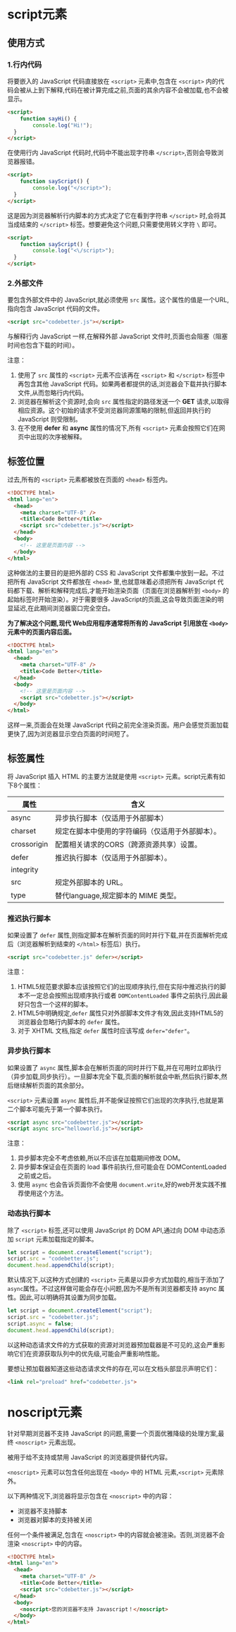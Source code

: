 # script元素

## 使用方式

### 1.行内代码

将要嵌入的 JavaScript 代码直接放在 `<script>` 元素中,包含在 `<script>` 内的代码会被从上到下解释,代码在被计算完成之前,页面的其余内容不会被加载,也不会被显示。

```html
<script>
	function sayHi() {
		console.log("Hi!");
  }
</script>
```

在使用行内 JavaScript 代码时,代码中不能出现字符串 `</script>`,否则会导致浏览器报错。

```html
<script>
	function sayScript() {
		console.log("</script>");
  }
</script>
```

这是因为浏览器解析行内脚本的方式决定了它在看到字符串 `</script>` 时,会将其当成结束的 `</script>` 标签。想要避免这个问题,只需要使用转义字符 `\` 即可。

```html
<script>
	function sayScript() {
		console.log("<\/script>");
  }
</script>
```



### 2.外部文件

要包含外部文件中的 JavaScript,就必须使用 `src` 属性。这个属性的值是一个URL,指向包含 JavaScript 代码的文件。

```html
<script src="codebetter.js"></script>
```

与解释行内 JavaScript 一样,在解释外部 JavaScript 文件时,页面也会阻塞（阻塞时间也包含下载的时间）。

注意：

1. 使用了 `src` 属性的 `<script>` 元素不应该再在 `<script>` 和 `</script>` 标签中再包含其他 JavaScript 代码。如果两者都提供的话,浏览器会下载并执行脚本文件,从而忽略行内代码。
2. 浏览器在解析这个资源时,会向 `src` 属性指定的路径发送一个 **GET** 请求,以取得相应资源。这个初始的请求不受浏览器同源策略的限制,但返回并执行的 JavaScript 则受限制。
3. 在不使用 **defer** 和 **async** 属性的情况下,所有 `<script>` 元素会按照它们在网页中出现的次序被解释。



## 标签位置

过去,所有的 `<script>` 元素都被放在页面的 `<head>` 标签内。

```html
<!DOCTYPE html>
<html lang="en">
  <head>
    <meta charset="UTF-8" />
    <title>Code Better</title>
    <script src="cdebetter.js"></script>
  </head>
  <body>
    <!-- 这里是页面内容 -->
  </body>
</html>
```

这种做法的主要目的是把外部的 CSS 和 JavaScript 文件都集中放到一起。不过把所有 JavaScript 文件都放在 `<head>` 里,也就意味着必须把所有 JavaScript 代码都下载、解析和解释完成后,才能开始渲染页面（页面在浏览器解析到 `<body>` 的起始标签时开始渲染）。对于需要很多 JavaScript的页面,这会导致页面渲染的明显延迟,在此期间浏览器窗口完全空白。

**为了解决这个问题,现代 Web应用程序通常将所有的 JavaScript 引用放在 `<body>` 元素中的页面内容后面。**

```html
<!DOCTYPE html>
<html lang="en">
  <head>
    <meta charset="UTF-8" />
    <title>Code Better</title>
  </head>
  <body>
    <!-- 这里是页面内容 -->
    <script src="cdebetter.js"></script>
  </body>
</html>
```

这样一来,页面会在处理 JavaScript 代码之前完全渲染页面。用户会感觉页面加载更快了,因为浏览器显示空白页面的时间短了。



## 标签属性

将 JavaScript 插入 HTML 的主要方法就是使用 `<script>` 元素。script元素有如下8个属性：

| 属性        | 含义                                             |
| ----------- | ------------------------------------------------ |
| async       | 异步执行脚本（仅适用于外部脚本）                 |
| charset     | 规定在脚本中使用的字符编码（仅适用于外部脚本）。 |
| crossorigin | 配置相关请求的CORS（跨源资源共享）设置。         |
| defer       | 推迟执行脚本（仅适用于外部脚本）。               |
| integrity   |                                                  |
| src         | 规定外部脚本的 URL。                             |
| type        | 替代language,规定脚本的 MIME 类型。             |



### 推迟执行脚本

如果设置了 `defer` 属性,则指定脚本在解析页面的同时并行下载,并在页面解析完成后（浏览器解析到结束的 `</html>` 标签后）执行。

```html
<script src="codebetter.js" defer></script>
```



注意：

1. HTML5规范要求脚本应该按照它们的出现顺序执行,但在实际中推迟执行的脚本不一定总会按照出现顺序执行或者 `DOMContentLoaded` 事件之前执行,因此最好只包含一个这样的脚本。
2. HTML5中明确规定,`defer` 属性只对外部脚本文件才有效,因此支持HTML5的浏览器会忽略行内脚本的 `defer` 属性。
3. 对于 XHTML 文档,指定 `defer` 属性时应该写成 `defer="defer"`。



### 异步执行脚本

如果设置了 `async` 属性,脚本会在解析页面的同时并行下载,并在可用时立即执行（异步加载,同步执行）。一旦脚本完全下载,页面的解析就会中断,然后执行脚本,然后继续解析页面的其余部分。

 `<script>` 元素设置 `async` 属性后,并不能保证按照它们出现的次序执行,也就是第二个脚本可能先于第一个脚本执行。

```html
<script async src="codebetter.js"></script>
<script async src="helloworld.js"></script>
```



注意：

1. 异步脚本完全不考虑依赖,所以不应该在加载期间修改 DOM。
2. 异步脚本保证会在页面的 load 事件前执行,但可能会在 DOMContentLoaded 之前或之后。
3. 使用 `async` 也会告诉页面你不会使用 `document.write`,好的web开发实践不推荐使用这个方法。



### 动态执行脚本

除了 `<script>` 标签,还可以使用 JavaScript 的 DOM API,通过向 DOM 中动态添加 `script` 元素加载指定的脚本。

```js
let script = document.createElement("script");
script.src = "codebetter.js";
document.head.appendChild(script);
```

默认情况下,以这种方式创建的 `<script>` 元素是以异步方式加载的,相当于添加了 `async`属性。不过这样做可能会存在小问题,因为不是所有浏览器都支持 async 属性。因此,可以明确将其设置为同步加载。

``` js
let script = document.createElement("script");
script.src = "codebetter.js";
script.async = false;
document.head.appendChild(script);
```

以这种动态请求文件的方式获取的资源对浏览器预加载器是不可见的,这会严重影响它们在资源获取队列中的优先级,可能会严重影响性能。

要想让预加载器知道这些动态请求文件的存在,可以在文档头部显示声明它们：

```html
<link rel="preload" href="codebetter.js">
```



# noscript元素

针对早期浏览器不支持 JavaScript 的问题,需要一个页面优雅降级的处理方案,最终 `<noscript>` 元素出现。

被用于给不支持或禁用 JavaScript 的浏览器提供替代内容。

`<noscript>` 元素可以包含任何出现在 `<body>` 中的 HTML 元素,`<script>` 元素除外。

以下两种情况下,浏览器将显示包含在 `<noscript>` 中的内容：

- 浏览器不支持脚本
- 浏览器对脚本的支持被关闭

任何一个条件被满足,包含在 `<noscript>` 中的内容就会被渲染。否则,浏览器不会渲染 `<noscript>` 中的内容。

```html
<!DOCTYPE html>
<html lang="en">
  <head>
    <meta charset="UTF-8" />
    <title>Code Better</title>
    <script src="cdebetter.js"></script>
  </head>
  <body>
    <noscript>您的浏览器不支持 Javascript！</noscript>
  </body>
</html>
```

